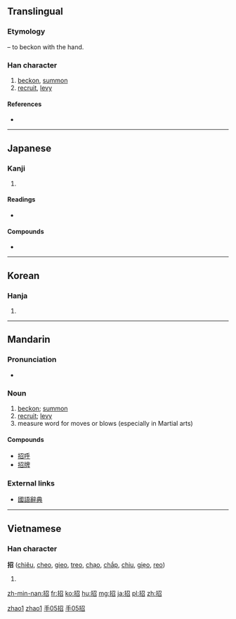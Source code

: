 {{zh-hanzi-box|招}}
==Translingual==
{{stroke order|strokes=8}}

===Etymology===
{{Han compound|手|alt1=扌|t1=hand|召|ls=psc|c1=s|c2=p}} – to beckon with the hand.

===Han character===
{{Han char|rn=64|rad=手|as=05|sn=8|four=5706<sub>2</sub>|canj=手尸竹口 (QSHR)}}

# [[beckon]], [[summon]]
# [[recruit]], [[levy]]

====References====
* {{Han ref|kx=0427.010|dkj=11968|dj=0775.050|hdz=31860.070|uh=62DB|ud=25307|bh=A9DB|bd=43483}}

----

==Japanese==

===Kanji===
{{ja-kanji|grade=5|rs=手05}}

# {{defn|lang=ja|sort=手05}}

====Readings====
* {{ja-readings
|on=[[しょう]] (shō), [[きょう]] (kyō)
|kun=[[まねく]] (maneku), [[まねき]] (maneki)
|corekun=[[まね]]}}

====Compounds====
* {{ja-r|招来|しょうらい}}

----

==Korean==

===Hanja===
{{ko-hanja|hangeul=[[초]], [[교]]|eumhun=|rv=cho, gyo|mr=ch'o, kyo|y=cho, kyo}}

# {{defn|lang=ko|sort=手05}}

----

==Mandarin==

===Pronunciation===
* {{audio|Zh-zhao.ogg|Audio}}

===Noun===
{{cmn-noun|ts|pin=zhāo|pint=zhao1|rs=手05}}

# [[beckon]]; [[summon]]
# [[recruit]]; [[levy]]
# measure word for moves or blows (especially in Martial arts)

====Compounds====
* [[招呼]]
* [[招牌]]

===External links===
* [http://140.111.34.46/cgi-bin/dict/GetContent.cgi?Database=dict&DocNum=106956&GraphicWord=yes&QueryString=招 國語辭典]

[[Category:cmn:Intermediate Mandarin in simplified script|zhao1]]
[[Category:cmn:Martial arts in simplified script|zhao1]]
[[Category:cmn:Intermediate Mandarin in traditional script|手05招]]
[[Category:cmn:Martial arts in traditional script|手05招]]

----

==Vietnamese==

===Han character===
'''招''' ([[chiêu]], [[cheo]], [[gieo]], [[treo]], [[chạo]], [[chắp]], [[chiu]], [[giẹo]], [[reo]])

# {{defn|lang=vi}}

[[zh-min-nan:招]]
[[fr:招]]
[[ko:招]]
[[hu:招]]
[[mg:招]]
[[ja:招]]
[[pl:招]]
[[zh:招]]